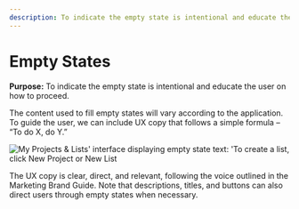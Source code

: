 ```yaml
---
description: To indicate the empty state is intentional and educate the user on how to proceed.
---
```


# Empty States

**Purpose:** To indicate the empty state is intentional and educate the user on how to proceed.

The content used to fill empty states will vary according to the application. To guide the user, we can include UX copy that follows a simple formula – “To do X, do Y.”

![My Projects & Lists' interface displaying empty state text: 'To create a list, click New Project or New List](/img/MyProjectsLists_EmptyStateText.png)

The UX copy is clear, direct, and relevant, following the voice outlined in the Marketing Brand Guide. Note that descriptions, titles, and buttons can also direct users through empty states when necessary.

